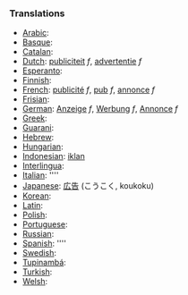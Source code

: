 ===Translations===
*[[Arabic]]: [[]]
*[[Basque]]: [[]]
*[[Catalan]]: [[]]
*[[Dutch]]: [[publiciteit]] ''f'', [[advertentie]] ''f''
*[[Esperanto]]: [[]]
*[[Finnish]]: [[]]
*[[French]]: [[publicité]] ''f'', [[pub]] ''f'', [[annonce]] ''f''
*[[Frisian]]: [[]]
*[[German]]: [[Anzeige]] ''f'', [[Werbung]] ''f'', [[Annonce]] ''f''
*[[Greek]]: [[]]
*[[Guarani]]: [[]]
*[[Hebrew]]: [[]]
*[[Hungarian]]: [[]]
*[[Indonesian]]: [[iklan]]
*[[Interlingua]]: [[]]
*[[Italian]]: [[]] ''''
*[[Japanese]]: [[広告]] (こうこく, koukoku)
*[[Korean]]: [[]]
*[[Latin]]: [[]]
*[[Polish]]: [[]]
*[[Portuguese]]: [[]]
*[[Russian]]: [[]]
*[[Spanish]]: [[]] ''''
*[[Swedish]]: [[]]
*[[Tupinambá]]: [[]]
*[[Turkish]]: [[]]
*[[Welsh]]: [[]]